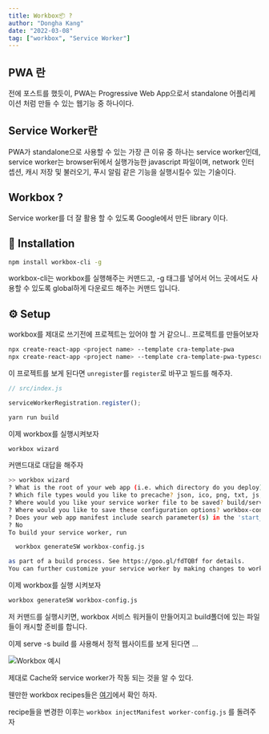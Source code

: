 ```yaml
---
title: Workbox📦 ?
author: "Dongha Kang"
date: "2022-03-08"
tag: ["workbox", "Service Worker"]
---
```


## PWA 란

전에 포스트를 했듯이, PWA는 Progressive Web App으로서 standalone 어플리케이션 처럼 만들 수 있는 웹기능 중 하나이다.

## Service Worker란

PWA가 standalone으로 사용할 수 있는 가장 큰 이유 중 하나는 service worker인데, service worker는 browser뒤에서 실행가능한 javascript 파일이며, network 인터셉션, 캐시 저장 및 불러오기, 푸시 알림 같은 기능을 실행시킬수 있는 기술이다.

## Workbox ?

Service worker를 더 잘 활용 할 수 있도록 Google에서 만든 library 이다.

## 🔨 Installation

```bash
npm install workbox-cli -g
```

workbox-cli는 workbox를 실행해주는 커맨드고, -g 태그를 넣어서 어느 곳에서도 사용할 수 있도록 global하게 다운로드 해주는 커맨드 입니다.

## ⚙️ Setup

workbox를 제대로 쓰기전에 프로젝트는 있어야 할 거 같으니.. 프로젝트를 만들어보자

```bash
npx create-react-app <project name> --template cra-template-pwa
npx create-react-app <project name> --template cra-template-pwa-typescript
```

이 프로젝트를 보게 된다면 `unregister`를 `register`로 바꾸고 빌드를 해주자.

```jsx
// src/index.js

serviceWorkerRegistration.register();
```

```bash
yarn run build
```

이제 workbox를 실행시켜보자

```bash
workbox wizard
```

커맨드대로 대답을 해주자

```bash
>> workbox wizard
? What is the root of your web app (i.e. which directory do you deploy)? build/
? Which file types would you like to precache? json, ico, png, txt, js, css, svg
? Where would you like your service worker file to be saved? build/service-worker.js
? Where would you like to save these configuration options? workbox-config.js
? Does your web app manifest include search parameter(s) in the 'start_url', other than 'utm_' or 'fbclid' (like '?source=pwa')
? No
To build your service worker, run

  workbox generateSW workbox-config.js

as part of a build process. See https://goo.gl/fdTQBf for details.
You can further customize your service worker by making changes to workbox-config.js. See https://goo.gl/gVo87N for details.
```

이제 workbox를 실행 시켜보자

```bash
workbox generateSW workbox-config.js
```

저 커맨드를 실행시키면, workbox 서비스 워커들이 만들어지고 build폴더에 있는 파일들이 캐시할 준비를 합니다.

이제 serve -s build 를 사용해서 정적 웹사이트를 보게 된다면 ...

![Workbox 예시](/img/workbox.png)

제대로 Cache와 service worker가 작동 되는 것을 알 수 있다.

웬만한 workbox recipes들은 [여기](https://developers.google.com/web/tools/workbox/guides/common-recipes)에서 확인 하자.

recipe들을 변경한 이후는 `workbox injectManifest worker-config.js` 를 돌려주자
